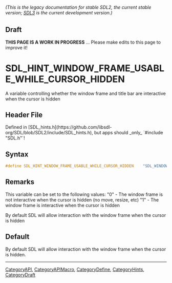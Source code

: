 ====== (This is the legacy documentation for stable SDL2, the current stable version; [https://wiki.libsdl.org/SDL3/ SDL3] is the current development version.) ======

== Draft ==

'''THIS PAGE IS A WORK IN PROGRESS''' ... Please make edits to this page to improve it!


<!-- #*^*^*^*^*See https://wiki.libsdl.org/SGEnumerations for details on editing this page*^*^*^*^* -->
= SDL_HINT_WINDOW_FRAME_USABLE_WHILE_CURSOR_HIDDEN =

A variable controlling whether the window frame and title bar are interactive when the cursor is hidden

== Header File ==

Defined in [SDL_hints.h](https://github.com/libsdl-org/SDL/blob/SDL2/include/SDL_hints.h), but apps should _only_ `#include "SDL.h"`!

== Syntax ==

<syntaxhighlight lang='c'>
#define SDL_HINT_WINDOW_FRAME_USABLE_WHILE_CURSOR_HIDDEN    "SDL_WINDOW_FRAME_USABLE_WHILE_CURSOR_HIDDEN"</syntaxhighlight>

== Remarks ==

This variable can be set to the following values: "0" - The window frame is
not interactive when the cursor is hidden (no move, resize, etc) "1" - The
window frame is interactive when the cursor is hidden

By default SDL will allow interaction with the window frame when the cursor
is hidden

== Default ==

By default SDL will allow interaction with the window frame when the cursor is hidden.

----
[[CategoryAPI]], [[CategoryAPIMacro]], [[CategoryDefine]], [[CategoryHints]], [[CategoryDraft]]
<!-- #See the Style Guide for instructions on editing the footer. -->


